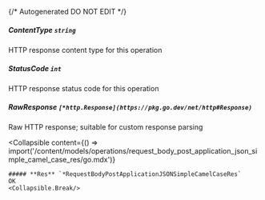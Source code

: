 {/* Autogenerated DO NOT EDIT  */}

##### **ContentType** `string`
HTTP response content type for this operation

##### **StatusCode** `int`
HTTP response status code for this operation

##### **RawResponse** `[*http.Response](https://pkg.go.dev/net/http#Response)`
Raw HTTP response; suitable for custom response parsing

<Collapsible
    content={() => import('/content/models/operations/request_body_post_application_json_simple_camel_case_res/go.mdx')}
>
    ##### **Res** `*RequestBodyPostApplicationJSONSimpleCamelCaseRes`
    OK
    <Collapsible.Break/>
</Collapsible>

